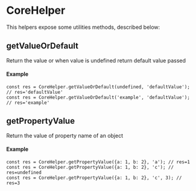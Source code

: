 

<Meta title="Helpers/Core" component={CoreHelper} />

# CoreHelper

This helpers expose some utilities methods, described below:

## getValueOrDefault

Return the value or when value is undefined return default value passed

#### Example

```
const res = CoreHelper.getValueOrDefault(undefined, 'defaultValue'); // res='defaultValue'
const res = CoreHelper.getValueOrDefault('example', 'defaultValue'); // res='example'
```

## getPropertyValue

Return the value of property name of an object

#### Example

```
const res = CoreHelper.getPropertyValue({a: 1, b: 2}, 'a'); // res=1
const res = CoreHelper.getPropertyValue({a: 1, b: 2}, 'c'); // res=undefined
const res = CoreHelper.getPropertyValue({a: 1, b: 2}, 'c', 3); // res=3
```
